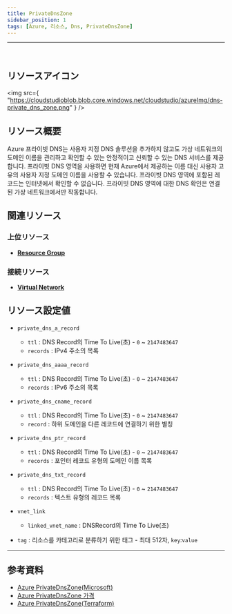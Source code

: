 ```yaml
---
title: PrivateDnsZone
sidebar_position: 1
tags: [Azure, 리소스, Dns, PrivateDnsZone]
---
```


<hr />
<br />

## リソースアイコン

<img
    src={
        "https://cloudstudioblob.blob.core.windows.net/cloudstudio/azureImg/dns-private_dns_zone.png"
    }
/>

## リソース概要

Azure 프라이빗 DNS는 사용자 지정 DNS 솔루션을 추가하지 않고도 가상 네트워크의 도메인 이름을 관리하고 확인할 수 있는 안정적이고 신뢰할 수 있는 DNS 서비스를 제공합니다.
프라이빗 DNS 영역을 사용하면 현재 Azure에서 제공하는 이름 대신 사용자 고유의 사용자 지정 도메인 이름을 사용할 수 있습니다.
프라이빗 DNS 영역에 포함된 레코드는 인터넷에서 확인할 수 없습니다. 프라이빗 DNS 영역에 대한 DNS 확인은 연결된 가상 네트워크에서만 작동합니다.

## 関連リソース

### 上位リソース

-   [**Resource Group**](https://docs.cstudio.app/docs/resource/azure/Base/ResourceGroup)

### 接続リソース

-   [**Virtual Network**](https://docs.cstudio.app/docs/resource/azure/Network/VirtualNetwork)

## リソース設定値

-   `private_dns_a_record`

    -   `ttl` : DNS Record의 Time To Live(초) - `0` ~ `2147483647`
    -   `records` : IPv4 주소의 목록

-   `private_dns_aaaa_record`

    -   `ttl` : DNS Record의 Time To Live(초) - `0` ~ `2147483647`
    -   `records` : IPv6 주소의 목록

-   `private_dns_cname_record`

    -   `ttl` : DNS Record의 Time To Live(초) - `0` ~ `2147483647`
    -   `record` : 하위 도메인을 다른 레코드에 연결하기 위한 별칭

-   `private_dns_ptr_record`

    -   `ttl` : DNS Record의 Time To Live(초) - `0` ~ `2147483647`
    -   `records` : 포인터 레코드 유형의 도메인 이름 목록

-   `private_dns_txt_record`

    -   `ttl` : DNS Record의 Time To Live(초) - `0` ~ `2147483647`
    -   `records` : 텍스트 유형의 레코드 목록

-   `vnet_link`

    -   `linked_vnet_name` : DNSRecord의 Time To Live(초)

-   `tag` : 리소스를 카테고리로 분류하기 위한 태그 - 최대 512자, `key`:`value`

---

## 参考資料

-   [Azure PrivateDnsZone(Microsoft)](https://learn.microsoft.com/ko-kr/azure/dns/private-dns-overview)
-   [Azure PrivateDnsZone 가격](https://azure.microsoft.com/en-us/pricing/details/dns/)
-   [Azure PrivateDnsZone(Terraform)](https://registry.terraform.io/providers/hashicorp/azurerm/latest/docs/resources/private_dns_zone)
